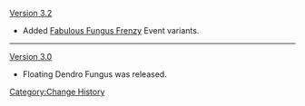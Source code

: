 [[Version 3.2]]
* Added [[Fabulous Fungus Frenzy]] Event variants.
----
[[Version 3.0]]
* Floating Dendro Fungus was released.
<noinclude>[[Category:Change History]]</noinclude>